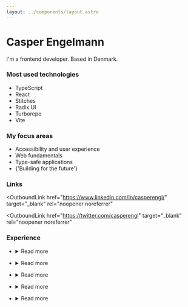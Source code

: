 ```yaml
---
layout: ../components/layout.astro
---
```



# Casper Engelmann

I'm a frontend developer. Based in Denmark.

### Most used technologies

- <OutboundLink href="https://www.typescriptlang.org/">TypeScript</OutboundLink>
- <OutboundLink href="https://reactjs.org/">React</OutboundLink>
- <OutboundLink href="https://stitches.dev/">Stitches</OutboundLink>
- <OutboundLink href="https://www.radix-ui.com/">Radix UI</OutboundLink>
- <OutboundLink href="https://turborepo.org/">Turborepo</OutboundLink>
- <OutboundLink href="https://vitejs.dev/">Vite</OutboundLink>

### My focus areas

- Accessibility and user experience
- Web fundamentals
- Type-safe applications
- <OutboundLink href="https://frontendmastery.com/posts/building-future-facing-frontend-architectures/">
    {'Building for the future'}
  </OutboundLink>

### Links

<div class="flex flex-wrap gap-2">
<OutboundLink
  href="https://github.com/casperengl/"
  target="_blank"
  rel="noopener noreferrer"
>
  <GithubIcon class="h-10 w-10" />
</OutboundLink>

<OutboundLink
  href="https://www.linkedin.com/in/casperengl/"
  target="_blank"
  rel="noopener noreferrer"
>
  <LinkedInIcon class="h-10 w-10" />
</OutboundLink>

<OutboundLink
  href="https://twitter.com/casperengl"
  target="_blank"
  rel="noopener noreferrer"
>
  <TwitterIcon class="h-10 w-10" />
</OutboundLink>
</div>

### Experience

- <Experience
    company="Miinto"
    role="Senior Frontend developer"
    startDate="2022-03"
    endDate="2022-10"
    link="https://www.miinto-group.com/"
  />
  <details>
    <summary>Read more</summary>

    Miinto is a marketplace for physical boutiques in 14 markets across Europe and China. 

    At Miinto, I'm part of the Partners & Back Office team, whose responsibility was to create the foundation for their new admin tools and management systems. My first project was Partner Management System, with a complementary component library/design system. This project is going to be the entry point for each new Partner, where their company information, market selection, contracts, etc. is stored.
  </details>
- <Experience
    company="Adapt"
    role="Frontend Developer"
    startDate="2020-09"
    endDate="2022-03"
    link="https://adaptagency.com/"
  />
  <details>
    <summary>Read more</summary>

    Adapt is a full-service agency, doing everything from UX, Mobile Apps to web development, both front- and backend. I was hired here because of my experience with front-end frameworks such as React and Vue. 

    Some of the clients I worked with during my time there in chronological order:
    * Sygeforsikring "danmark" - self-service platform built in React using Redux, CSS modules etc. and their new website built with Statamic, TailwindCSS and AlpineJS: sygeforsikring.dk
    * Interflora - B2B universe in Vue 3, released three months prior. This was a consulting role for a set period.
    * GSV - A heavy-machinery renter, one of Denmark's most extensive. They wanted to break into the digital world with two products named Dashboard and Kundeportal (Customer portal). The frontends were written in TypeScript with React as the framework. We also created an accompanying component library for them, which is being used across their portfolio of products. 
  </details>
- <Experience
    company="Devant"
    role="Self-employed"
    startDate="2019-11"
    endDate="2020-05"
  />
  <details>
    <summary>Read more</summary>

    The company that I had together with a partner, where I worked as a consultant. During this period, I did Laravel development, implemented a new payment gateway using Stripe, and did my fair share of other odd jobs.
  </details>
- <Experience
    company="Designheroes"
    role="Fullstack developer"
    startDate="2019-04"
    endDate="2019-11"
    link="https://www.designheroes.dk/"
  />
  <details>
    <summary>Read more</summary>

    Designheroes was a small agency doing development and design. My projects ranged from WordPress websites to OpenCart webshops (a reasonably old PHP framework) and Laravel development for our biggest client, both front- and back-end.

    The largest project built in Laravel was Petsbnb, a pet-sitting platform for pet owners and sitters. We handled everything from login features, calendar management, chat rooms, payments, etc.
  </details>
- <Experience
    company="Web-Koncept"
    role="Student Developer"
    startDate="2017-05"
    endDate="2019-04"
    link="https://web-koncept.dk/"
  />
  <details>
    <summary>Read more</summary>

    Web-Koncept has become one of the larger web agencies in Denmark regarding small-medium-sized businesses. At the time, I was the only coder there, which resulted in me creating in-house tools, such as Imapsync App, an email transfer app client that they still use. This is where I gained my first experience with React, which I used extensively at the time to create most of their specialized solutions.
  </details>
